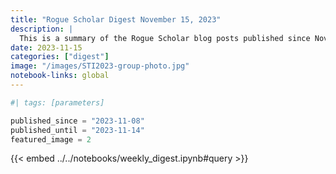 ```yaml
---
title: "Rogue Scholar Digest November 15, 2023"
description: |
  This is a summary of the Rogue Scholar blog posts published since November 8, 2023.
date: 2023-11-15
categories: ["digest"]
image: "/images/STI2023-group-photo.jpg"
notebook-links: global
---
```


```python
#| tags: [parameters]

published_since = "2023-11-08"
published_until = "2023-11-14"
featured_image = 2
```

{{< embed ../../notebooks/weekly_digest.ipynb#query >}}
